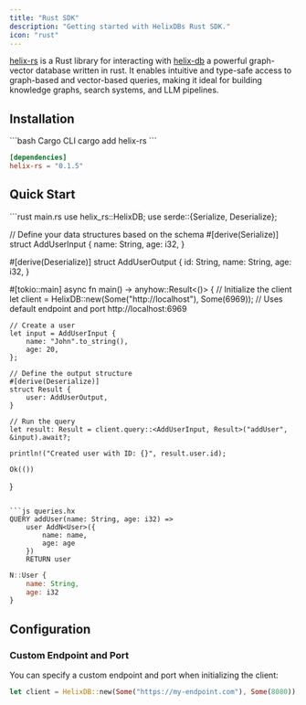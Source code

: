 ```yaml
---
title: "Rust SDK"
description: "Getting started with HelixDBs Rust SDK."
icon: "rust"
---
```


[helix-rs](https://github.com/HelixDB/helix-rs) is a Rust library for interacting with [helix-db](https://github.com/HelixDB/helix-db) a powerful graph-vector database written in rust. It enables intuitive and type-safe access to graph-based and vector-based queries, making it ideal for building knowledge graphs, search systems, and LLM pipelines.

## Installation

<CodeGroup>
```bash Cargo CLI
cargo add helix-rs
```

```toml Cargo.toml
[dependencies]
helix-rs = "0.1.5"
```

</CodeGroup>

## Quick Start

<CodeGroup>
```rust main.rs
use helix_rs::HelixDB;
use serde::{Serialize, Deserialize};

// Define your data structures based on the schema
#[derive(Serialize)]
struct AddUserInput {
    name: String,
    age: i32,
}

#[derive(Deserialize)]
struct AddUserOutput {
    id: String,
    name: String,
    age: i32,
}

#[tokio::main]
async fn main() -> anyhow::Result<()> {
    // Initialize the client
    let client = HelixDB::new(Some("http://localhost"), Some(6969)); // Uses default endpoint and port http://localhost:6969

    // Create a user
    let input = AddUserInput {
        name: "John".to_string(),
        age: 20,
    };

    // Define the output structure
    #[derive(Deserialize)]
    struct Result {
        user: AddUserOutput,
    }

    // Run the query
    let result: Result = client.query::<AddUserInput, Result>("addUser", &input).await?;

    println!("Created user with ID: {}", result.user.id);

    Ok(())
}
```

```js queries.hx
QUERY addUser(name: String, age: i32) =>
    user AddN<User>({
        name: name,
        age: age
    })
    RETURN user

```

```js schema.hx
N::User {
    name: String,
    age: i32
}
```

</CodeGroup>

## Configuration

### Custom Endpoint and Port

You can specify a custom endpoint and port when initializing the client:

```rust
let client = HelixDB::new(Some("https://my-endpoint.com"), Some(8080)); // Uses port 8080
```
